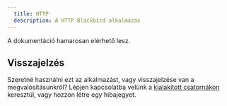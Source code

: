 ```yaml
---
  title: HTTP
  description: A HTTP Blackbird alkalmazás
---
```


<LinkCard title="Megtekintés a Githubon" target="_blank" href="https://github.com/bb-io/HTTP" icon="github" />

A dokumentáció hamarosan elérhető lesz.

## Visszajelzés

Szeretné használni ezt az alkalmazást, vagy visszajelzése van a megvalósításunkról? Lépjen kapcsolatba velünk a [kialakított csatornákon](https://www.blackbird.io/) keresztül, vagy hozzon létre egy hibajegyet.